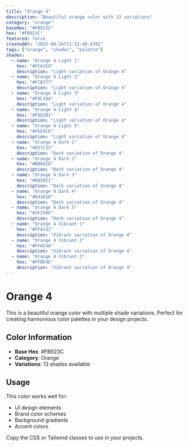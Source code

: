 ```yaml
---
title: "Orange 4"
description: "Beautiful orange color with 13 variations"
category: "orange"
baseHex: "#FB923C"
hex: "#FB923C"
featured: false
createdAt: "2025-08-24T11:52:40.470Z"
tags: ["orange", "shades", "palette"]
shades:
  - name: "Orange 4 Light 1"
    hex: "#FCA259"
    description: "Light variation of Orange 4"
  - name: "Orange 4 Light 2"
    hex: "#FCB377"
    description: "Light variation of Orange 4"
  - name: "Orange 4 Light 3"
    hex: "#FDC394"
    description: "Light variation of Orange 4"
  - name: "Orange 4 Light 4"
    hex: "#FDD3B1"
    description: "Light variation of Orange 4"
  - name: "Orange 4 Light 5"
    hex: "#FEE4CE"
    description: "Light variation of Orange 4"
  - name: "Orange 4 Dark 1"
    hex: "#D57C33"
    description: "Dark variation of Orange 4"
  - name: "Orange 4 Dark 2"
    hex: "#B0662A"
    description: "Dark variation of Orange 4"
  - name: "Orange 4 Dark 3"
    hex: "#8A5021"
    description: "Dark variation of Orange 4"
  - name: "Orange 4 Dark 4"
    hex: "#643A18"
    description: "Dark variation of Orange 4"
  - name: "Orange 4 Dark 5"
    hex: "#3F250F"
    description: "Dark variation of Orange 4"
  - name: "Orange 4 Vibrant 1"
    hex: "#FFA142"
    description: "Vibrant variation of Orange 4"
  - name: "Orange 4 Vibrant 2"
    hex: "#FFAF48"
    description: "Vibrant variation of Orange 4"
  - name: "Orange 4 Vibrant 3"
    hex: "#FFBE4E"
    description: "Vibrant variation of Orange 4"
---
```


# Orange 4

This is a beautiful orange color with multiple shade variations. Perfect for creating harmonious color palettes in your design projects.

## Color Information

- **Base Hex**: #FB923C
- **Category**: Orange
- **Variations**: 13 shades available

## Usage

This color works well for:
- UI design elements
- Brand color schemes  
- Background gradients
- Accent colors

Copy the CSS or Tailwind classes to use in your projects.
